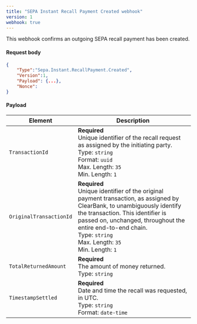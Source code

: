 ```yaml
---
title: "SEPA Instant Recall Payment Created webhook"
version: 1
webhook: true
---
```


This webhook confirms an outgoing SEPA recall payment has been created.

#### Request body

```json
{
    "Type":"Sepa.Instant.RecallPayment.Created",
    "Version":1,
    "Payload": {...},
    "Nonce":
}
```

#### Payload
| Element                 | Description     |
|-------------------------|-----------------|
|`TransactionId` |**Required**<br />Unique identifier of the recall request as assigned by the initiating party.<br/>Type: `string`<br/>Format: `uuid`<br/>Max. Length: `35`<br/>Min. Length: `1` |
|`OriginalTransactionId` |**Required**<br />Unique identifier of the original payment transaction, as assigned by ClearBank, to unambiguously identify the transaction. This identifier is passed on, unchanged, throughout the entire end-to-end chain.<br/>Type: `string`<br/>Max. Length: `35`<br/>Min. Length: `1` |
|`TotalReturnedAmount` |**Required**<br />The amount of money returned.<br/>Type: `string`|
|`TimestampSettled` |**Required**<br />Date and time the recall was requested, in UTC.<br/>Type: `string`<br/>Format: `date-time`|